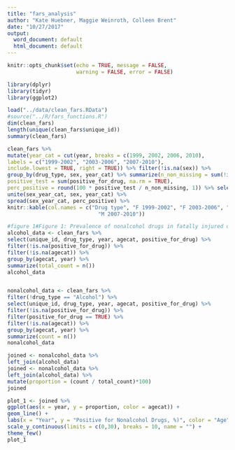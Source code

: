 ```yaml
---
title: "fars_analysis"
author: "Kate Huebner, Maggie Weinroth, Colleen Brent"
date: "10/27/2017"
output:
  word_document: default
  html_document: default
---
```


```r
knitr::opts_chunk$set(echo = TRUE, message = FALSE,
                      warning = FALSE, error = FALSE)
```

```r
library(dplyr) 
library(tidyr) 
library(ggplot2)
```

```r
load("../data/clean_fars.RData") 
#source("../R/fars_functions.R")
dim(clean_fars)
length(unique(clean_fars$unique_id))
summary(clean_fars)

```

```r
clean_fars %>%
mutate(year_cat = cut(year, breaks = c(1999, 2002, 2006, 2010),
labels = c("1999-2002", "2003-2006", "2007-2010"),
include.lowest = TRUE, right = TRUE)) %>% filter(!is.na(sex)) %>%
group_by(drug_type, sex, year_cat) %>% summarize(n_non_missing = sum(!is.na(positive_for_drug)),
positive_test = sum(positive_for_drug, na.rm = TRUE),
perc_positive = round(100 * positive_test / n_non_missing, 1)) %>% select(drug_type, sex, year_cat, perc_positive) %>%
unite(sex_year_cat, sex, year_cat) %>%
spread(sex_year_cat, perc_positive) %>%
knitr::kable(col.names = c("Drug type", "F 1999-2002", "F 2003-2006", "F 2007-2010", "M 1999-2002", "M 2003-2006",
                             "M 2007-2010"))
```

```r
#figure 1#Figure 1: Prevalence of nonalcohol drugs in fatally injured drivers by year and age group
alcohol_data <- clean_fars %>%
select(unique_id, drug_type, year, agecat, positive_for_drug) %>%
filter(!is.na(positive_for_drug)) %>%
filter(!is.na(agecat)) %>%
group_by(agecat, year) %>%
summarize(total_count = n())
alcohol_data


nonalcohol_data <- clean_fars %>%
filter(!drug_type == "Alcohol") %>%
select(unique_id, drug_type, year, agecat, positive_for_drug) %>%
filter(!is.na(positive_for_drug)) %>%
filter(positive_for_drug == TRUE) %>%
filter(!is.na(agecat)) %>%
group_by(agecat, year) %>%
summarize(count = n())
nonalcohol_data

joined <- nonalcohol_data %>%
left_join(alcohol_data)
joined <- nonalcohol_data %>%
left_join(alcohol_data) %>%
mutate(proportion = (count / total_count)*100)
joined

plot_1 <- joined %>%
ggplot(aes(x = year, y = proportion, color = agecat)) +
geom_line() +
labs(x = "Year", y = "Positive for Nonalcohol Drugs, %)", color = "Age") +
scale_y_continuous(limits = c(0,30), breaks = 10, name = "") +
theme_few()
plot_1

```


